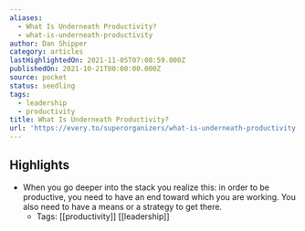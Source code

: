 ```yaml
---
aliases:
  - What Is Underneath Productivity?
  - what-is-underneath-productivity
author: Dan Shipper
category: articles
lastHighlightedOn: 2021-11-05T07:08:59.000Z
publishedOn: 2021-10-21T00:00:00.000Z
source: pocket
status: seedling
tags:
  - leadership
  - productivity
title: What Is Underneath Productivity?
url: 'https://every.to/superorganizers/what-is-underneath-productivity'
---
```

## Highlights

- When you go deeper into the stack you realize this: in order to be productive, you need to have an end toward which you are working. You also need to have a means or a strategy to get there.
    - Tags: [[productivity]] [[leadership]]
